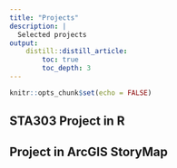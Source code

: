 ```yaml
---
title: "Projects"
description: |
  Selected projects
output:
    distill::distill_article:
        toc: true
        toc_depth: 3
---
```


```r
knitr::opts_chunk$set(echo = FALSE)
```

## STA303 Project in R


## Project in ArcGIS StoryMap

